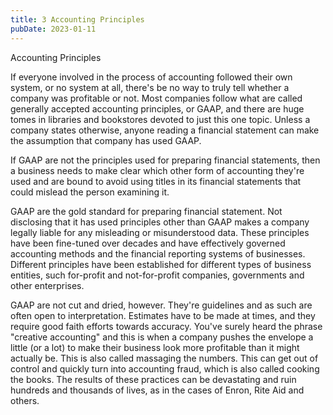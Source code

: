 ```yaml
---
title: 3 Accounting Principles
pubDate: 2023-01-11
---
```


Accounting Principles

If everyone involved in the process of accounting followed their own system, or no system at all, there's be no way to truly tell whether a company was profitable or not. Most companies follow what are called generally accepted accounting principles, or GAAP, and there are huge tomes in libraries and bookstores devoted to just this one topic. Unless a company states otherwise, anyone reading a financial statement can make the assumption that company has used GAAP.

If GAAP are not the principles used for preparing financial statements, then a business needs to make clear which other form of accounting they're used and are bound to avoid using titles in its financial statements that could mislead the person examining it.  

GAAP are the gold standard for preparing financial statement. Not disclosing that it has used principles other than GAAP makes a company legally liable for any misleading or misunderstood data. These principles have been fine-tuned over decades and have effectively governed accounting methods and the financial reporting systems of businesses. Different principles have been established for different types of business entities, such for-profit and not-for-profit companies, governments and other enterprises. 

GAAP are not cut and dried, however. They're guidelines and as such are often open to interpretation. Estimates have to be made at times, and they require good faith efforts towards accuracy. You've surely heard the phrase "creative accounting" and this is when a company pushes the envelope a little (or a lot) to make their business look more profitable than it might actually be. This is also called massaging the numbers. This can get out of control and quickly turn into accounting fraud, which is also called cooking the books. The results of these practices can be devastating and ruin hundreds and thousands of lives, as in the cases of Enron, Rite Aid and others.